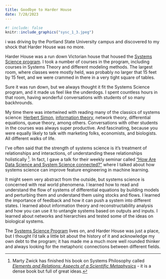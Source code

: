 ```yaml
---
title: Goodbye to Harder House
date: 7/28/2023
---
```


```r
#! include: false
knitr::include_graphics("sysc_1_3.jpeg")
```

i was driving by the Portland State University campus and discovered to my shock that Harder House was no more.

Harder House was a run down Victorian house that housed the [Systems Science program](https://www.pdx.edu/systems-science/). I took a number of courses in the program, including courses in Systems Theory and different modeling methods. The largest room, where classes were mostly held, was probably no larger that 15 feet by 15 feet, and we were crammed in there in a very tight square of tables.

Sure it was run down, but we always thought it fit the Systems Science program, and it made us feel like the underdogs. I spent countless hours in that room, having wonderful conversations with students of so many backhrounds.

My time there was intertwined with reading many of the classics of systems science: [Herbert Simon](https://en.wikipedia.org/wiki/The_Sciences_of_the_Artificial), [information theory](https://www.nowpublishers.com/article/BookDetails/9781638281146), network theory, differential equations, queue theory, among others. Conversations with other students in the courses was always super productive. And fascinating, because you were equally likely to talk with marketing folks, economists, and biologists. All different walks of life. 

I've often said that the strength of systems science is it's treatment of relationships and interactions, of understanding these relationships holistically [^1]. In fact, I gave a talk for their weekly seminar called ["How Are Data Science and System Science connected?"](https://pdxscholar.library.pdx.edu/systems_science_seminar_series/81/) where I talked about how systems science can improve feature engineering in machine learning.

It might seem very abstract from the outside, but systems science is concerned with real world phenomena. I learned how to read and understand the flow of systems of differential equations by building models and perturbing them and understand them using stocks and flows. I learned the importance of feedback and how it can push a system into different states. I learned about information theory and reconstructability analysis and how you can use it to untangle systems based on outputs and inputs. I learned about networks and hierarchies and tested some of the ideas on biological systems.

The [Systems Science Program](https://www.pdx.edu/systems-science/) lives on, and Harder House was just a place, but I thought I'd talk a little bit about the history of it and acknowledge my own debt to the program; it has made me a much more well rounded thinker and always looking for the metaphoric connections between different fields.

[^1]: Marty Zwick has finished his book on Systems Philosophy called [*Elements and Relations: Aspects of a Scientific Metaphysics*](https://link.springer.com/book/10.1007/978-3-030-99403-7) - it is a dense book but full of great ideas.